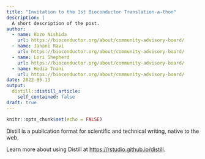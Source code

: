 ```yaml
---
title: "Invitation to the 1st Bioconductor Translation-a-thon"
description: |
  A short description of the post.
author:
  - name: Kozo Nishida
    url: https://bioconductor.org/about/community-advisory-board/
  - name: Janani Ravi
    url: https://bioconductor.org/about/community-advisory-board/
  - name: Lori Shepherd
    url: https://bioconductor.org/about/community-advisory-board/
  - name: Hedia Tnani
    url: https://bioconductor.org/about/community-advisory-board/
date: 2022-05-13
output:
  distill::distill_article:
    self_contained: false
draft: true
---
```



```r
knitr::opts_chunk$set(echo = FALSE)
```

Distill is a publication format for scientific and technical writing, native to the web.

Learn more about using Distill at <https://rstudio.github.io/distill>.


